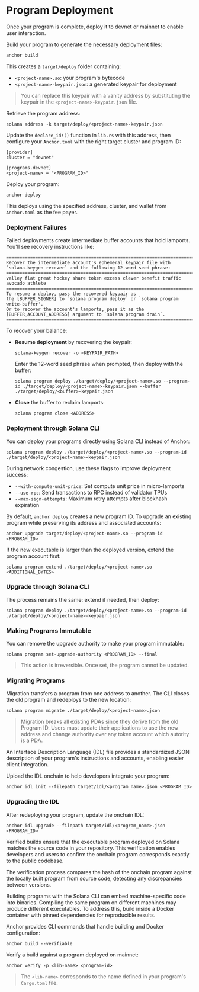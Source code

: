 
# Program Deployment

Once your program is complete, deploy it to devnet or mainnet to enable user interaction.

<ArticleSection name="Program Deployment" id="program-deployment" level="h2" />

Build your program to generate the necessary deployment files:

```
anchor build
```

This creates a `target/deploy` folder containing:
- `<project-name>.so`: your program's bytecode
- `<project-name>-keypair.json`: a generated keypair for deployment

> You can replace this keypair with a vanity address by substituting the keypair in the `<project-name>-keypair.json` file.

Retrieve the program address:

```
solana address -k target/deploy/<project-name>-keypair.json
```

Update the `declare_id!()` function in `lib.rs` with this address, then configure your `Anchor.toml` with the right target cluster and program ID:

```
[provider]
cluster = "devnet"

[programs.devnet]
<project-name> = "<PROGRAM_ID>"
```

Deploy your program:

```
anchor deploy
```

This deploys using the specified address, cluster, and wallet from `Anchor.toml` as the fee payer.

### Deployment Failures

Failed deployments create intermediate buffer accounts that hold lamports. You'll see recovery instructions like:

```
==================================================================================
Recover the intermediate account's ephemeral keypair file with
`solana-keygen recover` and the following 12-word seed phrase:
==================================================================================
valley flat great hockey share token excess clever benefit traffic avocado athlete
==================================================================================
To resume a deploy, pass the recovered keypair as
the [BUFFER_SIGNER] to `solana program deploy` or `solana program write-buffer'.
Or to recover the account's lamports, pass it as the
[BUFFER_ACCOUNT_ADDRESS] argument to `solana program drain`.
==================================================================================
```

To recover your balance:

- **Resume deployment** by recovering the keypair:
    ```
    solana-keygen recover -o <KEYPAIR_PATH>
    ```
    Enter the 12-word seed phrase when prompted, then deploy with the buffer:
    ```
    solana program deploy ./target/deploy/<project-name>.so --program-id ./target/deploy/<project-name>-keypair.json --buffer ./target/deploy/<buffer>-keypair.json
    ```

- **Close** the buffer to reclaim lamports:
    ```
    solana program close <ADDRESS>
    ```

### Deployment through Solana CLI

You can deploy your programs directly using Solana CLI instead of Anchor:


```
solana program deploy ./target/deploy/<project-name>.so --program-id ./target/deploy/<project-name>-keypair.json
```

During network congestion, use these flags to improve deployment success:
- `--with-compute-unit-price`: Set compute unit price in micro-lamports
- `--use-rpc`: Send transactions to RPC instead of validator TPUs
- `--max-sign-attempts`: Maximum retry attempts after blockhash expiration

<ArticleSection name="Program Upgrade" id="program-upgrade" level="h2" />

By default, `anchor deploy` creates a new program ID. To upgrade an existing program while preserving its address and associated accounts:

```
anchor upgrade target/deploy/<project-name>.so --program-id <PROGRAM_ID>
```

If the new executable is larger than the deployed version, extend the program account first:

```
solana program extend ./target/deploy/<project-name>.so <ADDITIONAL_BYTES>
```

### Upgrade through Solana CLI

The process remains the same: extend if needed, then deploy:

```
solana program deploy ./target/deploy/<project-name>.so --program-id ./target/deploy/<project-name>-keypair.json
```

### Making Programs Immutable

You can remove the upgrade authority to make your program immutable:

```
solana program set-upgrade-authority <PROGRAM_ID> --final
```

> This action is irreversible. Once set, the program cannot be updated.

### Migrating Programs

Migration transfers a program from one address to another. The CLI closes the old program and redeploys to the new location:

```
solana program migrate ./target/deploy/<project-name>.json
```

> Migration breaks all existing PDAs since they derive from the old Program ID. Users must update their applications to use the new address and change authority over any token account which autority is a PDA.

<ArticleSection name="Uploading an IDL" id="uploading-an-idl" level="h2" />

An Interface Description Language (IDL) file provides a standardized JSON description of your program's instructions and accounts, enabling easier client integration.

Upload the IDL onchain to help developers integrate your program:

```
anchor idl init --filepath target/idl/<program_name>.json <PROGRAM_ID>
```

### Upgrading the IDL

After redeploying your program, update the onchain IDL:

```
anchor idl upgrade --filepath target/idl/<program_name>.json <PROGRAM_ID>
```

<ArticleSection name="Verified Builds" id="verified-builds" level="h2" />

Verified builds ensure that the executable program deployed on Solana matches the source code in your repository. This verification enables developers and users to confirm the onchain program corresponds exactly to the public codebase.

The verification process compares the hash of the onchain program against the locally built program from source code, detecting any discrepancies between versions.

Building programs with the Solana CLI can embed machine-specific code into binaries. Compiling the same program on different machines may produce different executables. To address this, build inside a Docker container with pinned dependencies for reproducible results.

Anchor provides CLI commands that handle building and Docker configuration:

```
anchor build --verifiable
```

Verify a build against a program deployed on mainnet:

```
anchor verify -p <lib-name> <program-id>
```

> The `<lib-name>` corresponds to the name defined in your program's `Cargo.toml` file.